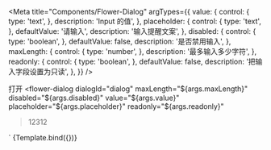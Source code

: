 
<Meta
  title="Components/Flower-Dialog"
  argTypes={{
    value: {
      control: {
        type: 'text',
      },
      description: 'Input 的值',
    },
    placeholder: {
      control: {
        type: 'text',
      },
      defaultValue: '请输入',
      description: '输入提醒文案',
    },
    disabled: {
      control: {
        type: 'boolean',
      },
      defaultValue: false,
      description: '是否禁用输入',
    },
    maxLength: {
      control: {
        type: 'number',
      },
      description: '最多输入多少字符',
    },
    readonly: {
      control: {
        type: 'boolean',
      },
      defaultValue: false,
      description: '把输入字段设置为只读',
    },
  }}
/>

  <flower-button variant="subtle">打开</flower-button>
  <flower-dialog
    dialogId="dialog"
    maxLength="${args.maxLength}"
    disabled="${args.disabled}"
    value="${args.value}"
    placeholder="${args.placeholder}"
    readonly="${args.readonly}"
  >12312</flower-dialog>
</div>
`

<Canvas withToolbar>
  <Story name="Default" args={{}}>
    {Template.bind({})}
  </Story>
</Canvas>

<ArgsTable story="Default" />
